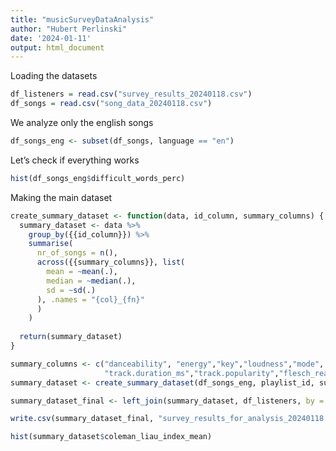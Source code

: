---
title: "musicSurveyDataAnalysis"
author: "Hubert Perlinski"
date: '2024-01-11'
output: html_document
---

Loading the datasets
```{r}
df_listeners = read.csv("survey_results_20240118.csv")
df_songs = read.csv("song_data_20240118.csv")
```

We analyze only the english songs
```{r}
df_songs_eng <- subset(df_songs, language == "en")
```

Let's check if everything works
```{r}
hist(df_songs_eng$difficult_words_perc)
```

Making the main dataset
```{r}
create_summary_dataset <- function(data, id_column, summary_columns) {
  summary_dataset <- data %>%
    group_by({{id_column}}) %>%
    summarise(
      nr_of_songs = n(),
      across({{summary_columns}}, list(
        mean = ~mean(.),
        median = ~median(.),
        sd = ~sd(.)
      ), .names = "{col}_{fn}"
      )
    )
  
  return(summary_dataset)
}

summary_columns <- c("danceability", "energy","key","loudness","mode", "speechiness", "acousticness", "instrumentalness","liveness","valence","tempo",
                     "track.duration_ms","track.popularity","flesch_reading_ease", "flesch_kincaid_grade","gunning_fog","smog_index",  "automated_readability_index", "coleman_liau_index","linsear_write_formula","dale_chall_readability_score","mcalpine_eflaw", "syllable_count", "lexicon_count","difficult_words","polysyllabcount","monosyllabcount","difficult_words_perc","polysyllab_perc", "monosyllab_perc", "syllable_perc","sentiment")#"text_standard",
summary_dataset <- create_summary_dataset(df_songs_eng, playlist_id, summary_columns)

summary_dataset_final <- left_join(summary_dataset, df_listeners, by = "playlist_id")

```

```{r}
write.csv(summary_dataset_final, "survey_results_for_analysis_20240118.csv", row.names=FALSE)
```


```{r}
hist(summary_dataset$coleman_liau_index_mean)
```


